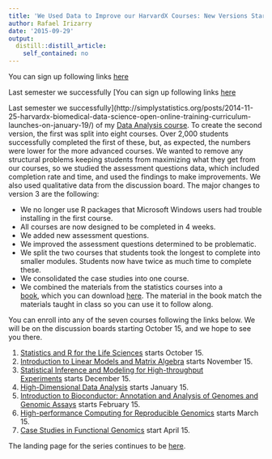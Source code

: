 ```yaml
---
title: 'We Used Data to Improve our HarvardX Courses: New Versions Start Oct 15'
author: Rafael Irizarry
date: '2015-09-29'
output:
  distill::distill_article:
    self_contained: no
---
```


You can sign up following links [here](http://genomicsclass.github.io/book/pages/classes.html)

Last semester we successfully [You can sign up following links [here](http://genomicsclass.github.io/book/pages/classes.html)

Last semester we successfully](http://simplystatistics.org/posts/2014-11-25-harvardx-biomedical-data-science-open-online-training-curriculum-launches-on-january-19/) of my [Data Analysis course](http://simplystatistics.org/posts/2014-03-31-data-analysis-for-genomic-edx-course/). To create the second version, the first was split into eight courses. Over 2,000 students successfully completed the first of these, but, as expected, the numbers were lower for the more advanced courses. We wanted to remove any structural problems keeping students from maximizing what they get from our courses, so we studied the assessment questions data, which included completion rate and time, and used the findings to make improvements. We also used qualitative data from the discussion board. The major changes to version 3 are the following:

  * We no longer use R packages that Microsoft Windows users had trouble installing in the first course.
  * All courses are now designed to be completed in 4 weeks.
  * We added new assessment questions.
  * We improved the assessment questions determined to be problematic.
  * We split the two courses that students took the longest to complete into smaller modules. Students now have twice as much time to complete these.
  * We consolidated the case studies into one course.
  * We combined the materials from the statistics courses into a [book](http://simplystatistics.org/posts/2015-09-23-data-analysis-for-the-life-sciences-a-book-completely-written-in-r-markdown/), which you can download [here](https://leanpub.com/dataanalysisforthelifesciences). The material in the book match the materials taught in class so you can use it to follow along.

You can enroll into any of the seven courses following the links below. We will be on the discussion boards starting October 15, and we hope to see you there.

  1. [Statistics and R for the Life Sciences](https://www.edx.org/course/data-analysis-life-sciences-1-statistics-harvardx-ph525-1x) starts October 15.
  2. [Introduction to Linear Models and Matrix Algebra](https://www.edx.org/course/data-analysis-life-sciences-2-harvardx-ph525-2x) starts November 15.
  3. [Statistical Inference and Modeling for High-throughput Experiments](https://www.edx.org/course/data-analysis-life-sciences-3-harvardx-ph525-3x) starts December 15.
  4. [High-Dimensional Data Analysis](https://www.edx.org/course/data-analysis-life-sciences-4-harvardx-ph525-4x) starts January 15.
  5. [Introduction to Bioconductor: Annotation and Analysis of Genomes and Genomic Assays](https://www.edx.org/course/data-analysis-life-sciences-5-harvardx-ph525-5x) starts February 15.
  6. [High-performance Computing for Reproducible Genomics](https://www.edx.org/course/data-analysis-life-sciences-6-high-harvardx-ph525-6x) starts March 15.
  7. [Case Studies in Functional Genomics](https://www.edx.org/course/data-analysis-life-sciences-7-case-harvardx-ph525-7x) start April 15.

The landing page for the series continues to be [here](http://genomicsclass.github.io/book/pages/classes.html).
